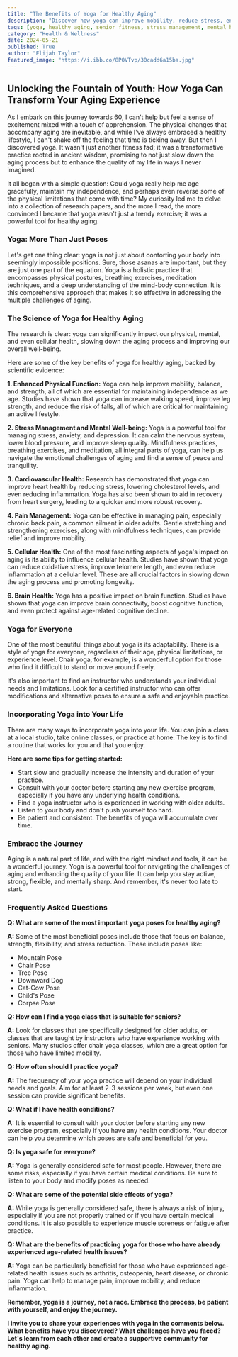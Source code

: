 ```yaml
---
title: "The Benefits of Yoga for Healthy Aging"
description: "Discover how yoga can improve mobility, reduce stress, enhance cardiovascular health, and even boost brain function as you age. Learn about the science behind yoga's benefits for healthy aging and how to incorporate it into your life."
tags: [yoga, healthy aging, senior fitness, stress management, mental health, physical health, cardiovascular health, pain management, cellular health, brain health, mindfulness, meditation, lifestyle, wellness]
category: "Health & Wellness"
date: 2024-05-21
published: True
author: "Elijah Taylor"
featured_image: "https://i.ibb.co/8P0VTvp/30cadd6a15ba.jpg"
---
```


##  Unlocking the Fountain of Youth: How Yoga Can Transform Your Aging Experience 

As I embark on this journey towards 60, I can't help but feel a sense of excitement mixed with a touch of apprehension.  The physical changes that accompany aging are inevitable, and while I've always embraced a healthy lifestyle, I can't shake off the feeling that time is ticking away. But then I discovered yoga.  It wasn't just another fitness fad; it was a transformative practice rooted in ancient wisdom, promising to not just slow down the aging process but to enhance the quality of my life in ways I never imagined.  

It all began with a simple question: Could yoga really help me age gracefully, maintain my independence, and perhaps even reverse some of the physical limitations that come with time?  My curiosity led me to delve into a collection of research papers, and the more I read, the more convinced I became that yoga wasn't just a trendy exercise; it was a powerful tool for healthy aging.  

### Yoga: More Than Just Poses

Let's get one thing clear: yoga is not just about contorting your body into seemingly impossible positions.  Sure, those asanas are important, but they are just one part of the equation.  Yoga is a holistic practice that encompasses physical postures, breathing exercises, meditation techniques, and a deep understanding of the mind-body connection.  It is this comprehensive approach that makes it so effective in addressing the multiple challenges of aging. 

### The Science of Yoga for Healthy Aging

The research is clear: yoga can significantly impact our physical, mental, and even cellular health, slowing down the aging process and improving our overall well-being.  

Here are some of the key benefits of yoga for healthy aging, backed by scientific evidence:

**1. Enhanced Physical Function:**  Yoga can help improve mobility, balance, and strength, all of which are essential for maintaining independence as we age.  Studies have shown that yoga can increase walking speed, improve leg strength, and reduce the risk of falls, all of which are critical for maintaining an active lifestyle. 

**2.  Stress Management and Mental Well-being:**  Yoga is a powerful tool for managing stress, anxiety, and depression.  It can calm the nervous system, lower blood pressure, and improve sleep quality.  Mindfulness practices, breathing exercises, and meditation, all integral parts of yoga, can help us navigate the emotional challenges of aging and find a sense of peace and tranquility. 

**3.  Cardiovascular Health:**  Research has demonstrated that yoga can improve heart health by reducing stress, lowering cholesterol levels, and even reducing inflammation.  Yoga has also been shown to aid in recovery from heart surgery, leading to a quicker and more robust recovery.

**4.  Pain Management:**  Yoga can be effective in managing pain, especially chronic back pain, a common ailment in older adults.  Gentle stretching and strengthening exercises, along with mindfulness techniques, can provide relief and improve mobility.

**5.  Cellular Health:**  One of the most fascinating aspects of yoga's impact on aging is its ability to influence cellular health.  Studies have shown that yoga can reduce oxidative stress, improve telomere length, and even reduce inflammation at a cellular level. These are all crucial factors in slowing down the aging process and promoting longevity. 

**6.  Brain Health:** Yoga has a positive impact on brain function.  Studies have shown that yoga can improve brain connectivity, boost cognitive function, and even protect against age-related cognitive decline.  

###  Yoga for Everyone

One of the most beautiful things about yoga is its adaptability.  There is a style of yoga for everyone, regardless of their age, physical limitations, or experience level.  Chair yoga, for example, is a wonderful option for those who find it difficult to stand or move around freely.  

It's also important to find an instructor who understands your individual needs and limitations.  Look for a certified instructor who can offer modifications and alternative poses to ensure a safe and enjoyable practice.  

###  Incorporating Yoga into Your Life

There are many ways to incorporate yoga into your life.  You can join a class at a local studio, take online classes, or practice at home.  The key is to find a routine that works for you and that you enjoy.  

**Here are some tips for getting started:**

- Start slow and gradually increase the intensity and duration of your practice. 
- Consult with your doctor before starting any new exercise program, especially if you have any underlying health conditions. 
- Find a yoga instructor who is experienced in working with older adults.
- Listen to your body and don't push yourself too hard. 
- Be patient and consistent.  The benefits of yoga will accumulate over time.

###  Embrace the Journey

Aging is a natural part of life, and with the right mindset and tools, it can be a wonderful journey.  Yoga is a powerful tool for navigating the challenges of aging and enhancing the quality of your life.  It can help you stay active, strong, flexible, and mentally sharp.  And remember, it's never too late to start.  

###  Frequently Asked Questions

**Q: What are some of the most important yoga poses for healthy aging?**

**A:** Some of the most beneficial poses include those that focus on balance, strength, flexibility, and stress reduction.  These include poses like:
* Mountain Pose
* Chair Pose
* Tree Pose
* Downward Dog
* Cat-Cow Pose
* Child's Pose
* Corpse Pose

**Q: How can I find a yoga class that is suitable for seniors?**

**A:** Look for classes that are specifically designed for older adults, or classes that are taught by instructors who have experience working with seniors.  Many studios offer chair yoga classes, which are a great option for those who have limited mobility.  

**Q: How often should I practice yoga?**

**A:** The frequency of your yoga practice will depend on your individual needs and goals.  Aim for at least 2-3 sessions per week, but even one session can provide significant benefits.  

**Q: What if I have health conditions?**

**A:**  It is essential to consult with your doctor before starting any new exercise program, especially if you have any health conditions. Your doctor can help you determine which poses are safe and beneficial for you.

**Q: Is yoga safe for everyone?**

**A:** Yoga is generally considered safe for most people. However, there are some risks, especially if you have certain medical conditions.  Be sure to listen to your body and modify poses as needed.

**Q: What are some of the potential side effects of yoga?**

**A:** While yoga is generally considered safe, there is always a risk of injury, especially if you are not properly trained or if you have certain medical conditions.  It is also possible to experience muscle soreness or fatigue after practice.  

**Q: What are the benefits of practicing yoga for those who have already experienced age-related health issues?**

**A:** Yoga can be particularly beneficial for those who have experienced age-related health issues such as arthritis, osteopenia, heart disease, or chronic pain.  Yoga can help to manage pain, improve mobility, and reduce inflammation.

**Remember, yoga is a journey, not a race.  Embrace the process, be patient with yourself, and enjoy the journey.** 

**I invite you to share your experiences with yoga in the comments below.  What benefits have you discovered?  What challenges have you faced?  Let's learn from each other and create a supportive community for healthy aging.**

